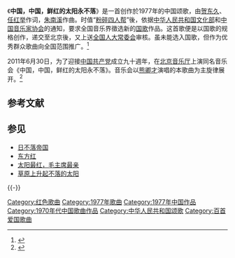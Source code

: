 《'''中国，中国，鲜红的太阳永不落'''》是一首创作於1977年的中国颂歌，由[[贺东久|贺东久]]、[[任红举|任红举]]作词，[[朱南溪|朱南溪]]作曲。时值“[[粉碎四人帮|粉碎四人帮]]”後，依据[[中华人民共和国文化部|中华人民共和国文化部]]和[[中国音乐家协会|中国音乐家协会]]的通知，要求全国音乐界徵选新的[[中国国歌|国歌]]作品。这首歌便是以国歌的规格创作，递交至北京後，又上送[[全国人大常委会|全国人大常委会]]审核。虽未能选入国歌，但作为优秀群众歌曲向全国范围推广。<ref>{{Cite web |url=http://www.whcce.org/gb/whcce/cultural/cultural3/node102/userobject1ai454.html |title=《中国，中国，鲜红的太阳永不落》 |accessdate=2011-07-28 |archive-date=2008-12-04 |archive-url=https://web.archive.org/web/20081204150426/http://www.whcce.org/gb/whcce/cultural/cultural3/node102/userobject1ai454.html |dead-url=no }}</ref>

2011年6月30日，为了迎接[[中国共产党|中国共产党]]成立九十週年，在[[北京音乐厅|北京音乐厅]]上演同名音乐会《中国，中国，鲜红的太阳永不落》。音乐会以[[熊卿才|熊卿才]]演唱的本歌曲为主旋律展开。<ref>{{Cite web |url=http://www.ticketnet.cn/project29274.html |title=热烈庆祝中国共产党成立九十周年大型交响音乐会——中国，中国，鲜红的太阳永不落 |accessdate=2011-07-28 |archive-date=2011-07-18 |archive-url=https://web.archive.org/web/20110718165934/http://www.ticketnet.cn/project29274.html |dead-url=no }}</ref>

== 参考文献 ==
{{Reflist}}

== 参见 ==
* [[日不落帝国|日不落帝国]]
* [[东方红_(歌曲)|东方红]]
* [[太阳最红，毛主席最亲|太阳最红，毛主席最亲]]
* [[草原上升起不落的太阳|草原上升起不落的太阳]]

{{-}}
{{中宣部推荐100首爱国歌曲}}
{{放歌九十年|cat|Z中}}
[[Category:红色歌曲|Category:红色歌曲]]
[[Category:1977年歌曲|Category:1977年歌曲]]
[[Category:1977年中国作品|Category:1977年中国作品]]
[[Category:1970年代中国歌曲作品|Category:1970年代中国歌曲作品]]
[[Category:中华人民共和国颂歌|Category:中华人民共和国颂歌]]
[[Category:百首爱国歌曲|Category:百首爱国歌曲]]